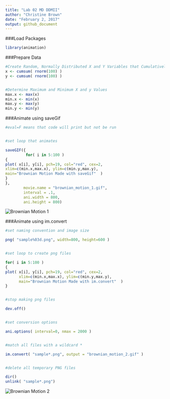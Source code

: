 ```yaml
---
title: "Lab 02 MD DDMII"
author: "Christine Brown"
date: "February 2, 2017"
output: github_document
---
```

###Load Packages
```r
library(animation)
```


###Prepare Data
```r
#Create Random, Normally Distributed X and Y Variables that Cumulatively Sum
x <- cumsum( rnorm(100) )
y <- cumsum( rnorm(100) )


#Determine Maximum and Minimum X and y Values
max.x <- max(x)
min.x <- min(x)
max.y <- max(y)
min.y <- min(y)
```

###Animate using saveGif
```r
#eval=F means that code will print but not be run


#set loop that animates

saveGIF({
         for( i in 5:100 )
{
plot( x[i], y[i], pch=19, col="red", cex=2,
xlim=c(min.x,max.x), ylim=c(min.y,max.y),
main="Brownian Motion Made with saveGif"  )
}
},
        movie.name = "brownian_motion_1.gif",
        interval = .1,
        ani.width = 800,
        ani.height = 800)
```

![](all-labs-ddmii-christine-brown/Lab02/brownian_motion_1.gif "Brownian Motion 1")

###Animate using im.convert
```r
#set naming convention and image size

png( "sample%03d.png", width=800, height=600 )


#set loop to create png files

for( i in 5:100 )
{
plot( x[i], y[i], pch=19, col="red", cex=2,
      xlim=c(min.x,max.x), ylim=c(min.y,max.y),
      main="Brownian Motion Made with im.convert"  )
}                                              


#stop making png files

dev.off()                                      


#set conversion options

ani.options( interval=0, nmax = 2000 )


#match all files with a wildcard *

im.convert( "sample*.png", output = "brownian_motion_2.gif" )


#delete all temporary PNG files

dir()
unlink( "sample*.png")
```

![](all-labs-ddmii-christine-brown/Lab02/brownian_motion_2.gif "Brownian Motion 2")
